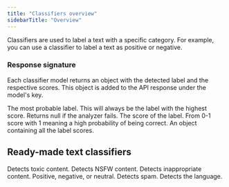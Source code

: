 ```yaml
---
title: "Classifiers overview"
sidebarTitle: "Overview"
---
```


Classifiers are used to label a text with a specific category. For example, you can use a classifier to label a text as positive or negative.

### Response signature

Each classifier model returns an object with the detected label and the respective scores. This object is added to the API response under the model's key.

<ResponseField name="label" type="string" required>
  The most probable label. This will always be the label with the highest score.
  Returns null if the analyzer fails.
</ResponseField>
<ResponseField name="score" type="number" required>
  The score of the label. From 0-1 score with 1 meaning a high probability of
  being correct.
</ResponseField>
<ResponseField name="label_scores" type="object" required>
  An object containing all the label scores.
</ResponseField>

## Ready-made text classifiers

<CardGroup cols={3}>
  <Card title="Toxicity" href="/models/toxicity" icon="fire">
    Detects toxic content.
  </Card>

<Card title="NSFW" href="/models/nsfw" icon="flag">
    Detects NSFW content.

</Card>
<Card title="Propriety" href="/models/propriety" icon="hand">
    Detects inappropriate content.
  </Card>

<Card title="Sentiment" href="/models/sentiment" icon="heart">
  Positive, negative, or neutral.
</Card>

<Card title="Spam" href="/models/spam" icon="star">
  Detects spam.
</Card>

<Card title="Language" href="/models/language" icon="globe">
  Detects the language.
</Card>

</CardGroup>
